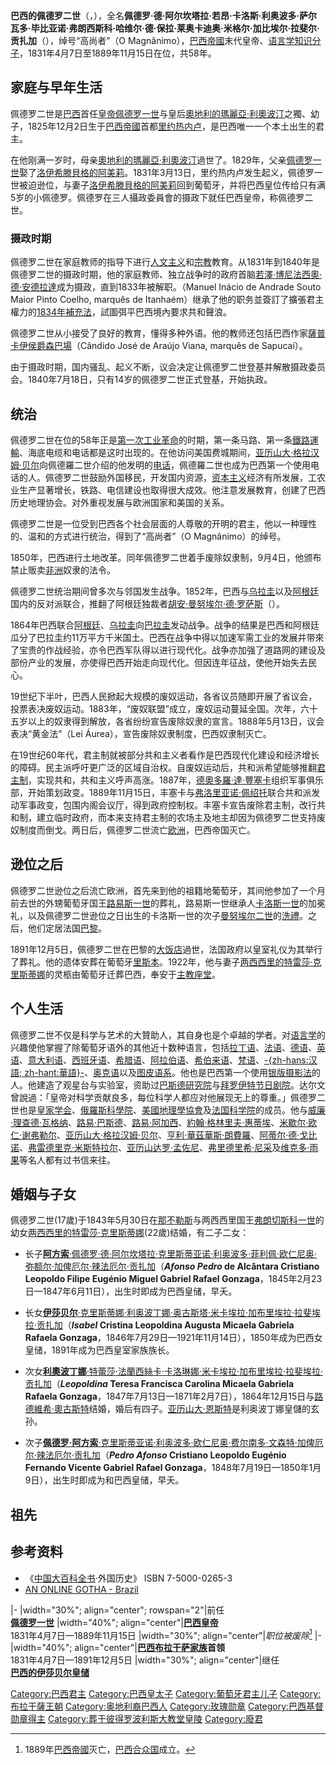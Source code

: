 {{Infobox royalty
| name         = 佩德罗二世
| image        = Pedro II circa 1887b transparent.png
| succession   = [[巴西君主列表|巴西皇帝]]
| reign        = 1831年4月7日－1889年11月15日（{{age in years and days|1831|4|7|1889|11|15|age=no}}）
| coronation   = 1841年7月18日
| predecessor  = [[佩德罗一世_(巴西)|佩德罗一世]]
| succession1  = [[巴西|巴西]][[布拉干萨王朝|布拉干萨家族]]首领
| reign-type1  = 在位
| reign1       = 1831年4月7日－1891年12月5日（{{age in years and days|1831|4|7|1891|12|5|age=no}}）
| predecessor1 = [[佩德罗一世_(巴西)|佩德罗一世]]
| successor1   = [[伊莎贝尔_(巴西)|伊莎贝尔]]
| spouse       = [[两西西里的特雷莎·克里斯蒂娜|两西西里的特雷莎·克里斯蒂娜]]
| issue        = [[巴西皇太子阿方索|阿方索皇储]]<br>[[伊莎贝尔_(巴西)|伊莎贝尔皇储]]<br>[[利奧波丁娜_(巴西)|利奧波丁娜公主]]<br>[[巴西皇太子佩德罗·阿方索|佩德罗皇储]]
| house        = [[布拉干萨王朝|布拉干萨王朝]]
| father       = [[佩德罗一世_(巴西)|巴西皇帝佩德罗一世]]
| mother       = [[奧地利的瑪麗亞·利奧波汀|奧地利的瑪麗亞·利奧波汀]]
| full name    = Pedro de Alcântara João Carlos Leopoldo Salvador Bibiano Francisco Xavier de Paula Leocádio Miguel Gabriel Rafael Gonzaga
| birth_date   = 1825年12月2日
| birth_place  = {{flag|Empire of Brazil}}[[里约热内卢|里约热内卢]]
| death_date   = {{death date and age|1891|12|5|1825|12|2}}
| death_place  = {{F3R}}[[巴黎|巴黎]]
| burial_place = {{BRA}}[[彼得罗波利斯|彼得罗波利斯]]
| signature    = Signature_Pedro_II.png
}}

'''巴西的佩德罗二世'''（{{lang-pt|'''Pedro II do Brasil'''}}，{{bd|1825年|12月2日|1891年|12月5日|catIdx=P}}），全名'''佩德罗·德·阿尔坎塔拉·若昂·卡洛斯·利奥波多·萨尔瓦多·毕比亚诺·弗朗西斯科·哈维尔·德·保拉·莱奥卡迪奥·米格尔·加比埃尔·拉斐尔·贡扎加'''（{{lang-pt|'''Pedro de Alcântara João Carlos Leopoldo Salvador Bibiano Francisco Xavier de Paula Leocádio Miguel Gabriel Rafael Gonzaga'''}}），绰号“高尚者”（O Magnânimo），[[巴西帝國|巴西帝國]]末代皇帝、[[语言学|语言学]][[知识分子|知识分子]]，1831年4月7日至1889年11月15日在位，共58年。

== 家庭与早年生活 ==
佩德罗二世是[[巴西|巴西]]首任[[皇帝|皇帝]][[佩德罗一世_(巴西)|佩德罗一世]]与皇后[[奧地利的瑪麗亞·利奧波汀|奧地利的瑪麗亞·利奧波汀]]之獨、幼子，1825年12月2日生于[[巴西帝國|巴西帝國]]首都[[里约热内卢|里约热内卢]]，是巴西唯一一个本土出生的君主。

在他刚满一岁时，母亲[[奧地利的瑪麗亞·利奧波汀|奧地利的瑪麗亞·利奧波汀]]過世了。1829年，父亲[[佩德罗一世_(巴西)|佩德罗一世]]娶了[[洛伊希滕貝格的阿美莉|洛伊希滕貝格的阿美莉]]。1831年3月13日，里约热内卢发生起义，佩德罗一世被迫逊位，与妻子[[洛伊希滕貝格的阿美莉|洛伊希滕貝格的阿美莉]]回到葡萄牙，并将巴西皇位传给只有满5岁的小佩德罗。佩德罗在三人攝政委員會的摄政下就任巴西皇帝，称佩德罗二世。
=== 摄政时期 ===
佩德罗二世在家庭教师的指导下进行[[人文主义|人文主义]]和[[宗教|宗教]]教育。从1831年到1840年是佩德罗二世的摄政时期，他的家庭教师、独立战争时的政府首脑[[若澤·博尼法西奧·德·安德拉達|若澤·博尼法西奧·德·安德拉達]]成为摄政，直到1833年被解职。（Manuel Inácio de Andrade Souto Maior Pinto Coelho, marquês de Itanhaém）继承了他的职务並簽訂了擴張君主權力的[[1834年補充法|1834年補充法]]，試圖弭平巴西境內要求共和聲浪。

佩德罗二世从小接受了良好的教育，懂得多种外语。他的教师还包括巴西作家[[薩普卡伊侯爵森巴場|薩普卡伊侯爵森巴場]]（Cândido José de Araújo Viana, marquês de Sapucaí）。

由于摄政时期，国内骚乱、起义不断，议会决定让佩德罗二世登基并解散摄政委员会。1840年7月18日，只有14岁的佩德罗二世正式登基，开始执政。

== 统治 ==
佩德罗二世在位的58年正是[[第一次工业革命|第一次工业革命]]的时期，第一条马路、第一条[[鐵路運輸|鐵路運輸]]、海底电缆和电话都是这时出现的。在他访问美国费城期间，[[亚历山大·格拉汉姆·贝尔|亚历山大·格拉汉姆·贝尔]]向佩德羅二世介绍的他发明的[[电话|电话]]，佩德羅二世也成为巴西第一个使用电话的人。佩德罗二世鼓励外国移民，开发国内资源，[[资本主义|资本主义]]经济有所发展，工农业生产显著增长，铁路、电信建设也取得很大成效。他注意发展教育，创建了巴西历史地理协会。对外重视发展与欧洲国家和美国的关系。

佩德罗二世是一位受到巴西各个社会层面的人尊敬的开明的君主，他以一种理性的、温和的方式进行统治，得到了“高尚者”（O Magnânimo）的绰号。 

1850年，巴西进行土地改革。同年佩德罗二世着手废除奴隶制，9月4日，他颁布禁止贩卖[[非洲|非洲]]奴隶的法令。

佩德罗二世统治期间曾多次与邻国发生战争。1852年，巴西与[[乌拉圭|乌拉圭]]以及[[阿根廷|阿根廷]]国内的反对派联合，推翻了阿根廷独裁者[[胡安·曼努埃尔·德·罗萨斯|胡安·曼努埃尔·德·罗萨斯]]（{{lang|es|Juan Manuel de Rosas}}）。

1864年巴西联合[[阿根廷|阿根廷]]、[[乌拉圭|乌拉圭]]向[[巴拉圭|巴拉圭]]发动战争。战争的结果是巴西和阿根廷瓜分了巴拉圭约11万平方千米国土。巴西在战争中得以加速军需工业的发展并带來了宝贵的作战经验，亦令巴西军队得以进行现代化。战争亦加强了道路网的建设及部份产业的发展，亦使得巴西开始走向现代化。但因连年征战，使他开始失去民心。

19世纪下半叶，巴西人民掀起大规模的废奴运动，各省议员随即开展了省议会，投票表决废奴运动。1883年，“废奴联盟”成立，废奴运动蔓延全国。次年，六十五岁以上的奴隶得到解放，各省纷纷宣告废除奴隶的宣言。1888年5月13日，议会表决“黄金法”（Lei Áurea），宣告废除奴隶制度，巴西奴隶制灭亡。

在19世纪60年代，君主制就被部分共和主义者看作是巴西现代化建设和经济增长的障碍。民主派呼吁更广泛的区域自治权。自废奴运动后，共和派希望能够推翻[[君主制|君主制]]，实现共和，共和主义呼声高涨。1887年，[[德奧多羅·達·豐塞卡|德奧多羅·達·豐塞卡]]组织军事俱乐部，开始策划政变。1889年11月15日，丰塞卡与[[弗洛里亚诺·佩绍托|弗洛里亚诺·佩绍托]]联合共和派发动军事政变，包围内阁会议厅，得到政府控制权。丰塞卡宣告废除君主制，改行共和制，建立临时政府，而本来支持君主制的农场主及地主却因为佩德罗二世支持废奴制度而倒戈。两日后，佩德罗二世流亡[[欧洲|欧洲]]，巴西帝国灭亡。

== 逊位之后 ==
佩德罗二世逊位之后流亡欧洲，首先来到他的祖籍地葡萄牙，其间他参加了一个月前去世的外甥葡萄牙国王[[路易斯一世_(葡萄牙)|路易斯一世]]的葬礼，路易斯一世继承人[[卡洛斯一世_(葡萄牙)|卡洛斯一世]]的加冕礼，以及佩德罗二世逊位之日出生的卡洛斯一世的次子[[曼努埃尔二世_(葡萄牙)|曼努埃尔二世]]的[[洗禮|洗禮]]。之后，他们定居法国[[巴黎|巴黎]]。

1891年12月5日，佩德罗二世在巴黎的[[大饭店|大饭店]]過世，法国政府以皇室礼仪为其举行了葬礼。他的遗体安葬在葡萄牙[[里斯本|里斯本]]。1922年，他与妻子[[两西西里的特雷莎·克里斯蒂娜|两西西里的特雷莎·克里斯蒂娜]]的灵柩由葡萄牙迁葬巴西，奉安于[[主教座堂|主教座堂]]。

== 个人生活 ==
佩德罗二世不仅是科学与艺术的大贊助人，其自身也是个卓越的学者。对[[语言学|语言学]]的兴趣使他掌握了除葡萄牙语外的其他近十数种语言，包括[[拉丁语|拉丁语]]、[[法语|法语]]、[[德语|德语]]、[[英语|英语]]、[[意大利语|意大利语]]、[[西班牙语|西班牙语]]、[[希腊语|希腊语]]、[[阿拉伯语|阿拉伯语]]、[[希伯来语|希伯来语]]、[[梵语|梵语]]、[[汉语|-{zh-hans:汉語; zh-hant:華語}-]]、[[奥克语|奥克语]]以及[[图皮语系|图皮语系]]。他也是巴西第一个使用[[银版摄影法|银版摄影法]]的人。他建造了观星台与实验室，资助过[[巴斯德研究院|巴斯德研究院]]与[[拜罗伊特节日剧院|拜罗伊特节日剧院]]。达尔文曾說過：「皇帝对科学贡献良多，每位科学人都应对他展现无上的尊重。」佩德罗二世也是[[皇家学会|皇家学会]]、[[俄羅斯科學院|俄羅斯科學院]]、[[美國地理學協會|美國地理學協會]]及[[法国科学院|法国科学院]]的成员。他与[[威廉·理查德·瓦格纳|威廉·理查德·瓦格纳]]、[[路易·巴斯德|路易·巴斯德]]、[[路易·阿加西|路易·阿加西]]、[[約翰·格林里夫·惠蒂埃|約翰·格林里夫·惠蒂埃]]、[[米歇尔·欧仁·谢弗勒尔|米歇尔·欧仁·谢弗勒尔]]、[[亚历山大·格拉汉姆·贝尔|亚历山大·格拉汉姆·贝尔]]、[[亨利·華茲華斯·朗費羅|亨利·華茲華斯·朗費羅]]、[[阿蒂尔·德·戈比诺|阿蒂尔·德·戈比诺]]、[[弗雷德里克·米斯特拉尔|弗雷德里克·米斯特拉尔]]、[[亚历山达罗·孟佐尼|亚历山达罗·孟佐尼]]、[[弗里德里希·尼采|弗里德里希·尼采]]及[[维克多·雨果|维克多·雨果]]等名人都有过书信来往。

== 婚姻与子女 ==
佩德罗二世(17歲)于1843年5月30日在[[那不勒斯|那不勒斯]]与两西西里国王[[弗朗切斯科一世_(两西西里)|弗朗切斯科一世]]的幼女[[两西西里的特雷莎·克里斯蒂娜|两西西里的特雷莎·克里斯蒂娜]](22歲)结婚，有二子二女：

* 长子[[巴西皇太子阿方索|'''阿方索'''·佩德罗·德·阿尔坎塔拉·克里斯蒂亚诺·利奥波多·菲利佩·欧仁尼奥·弥额尔·加俾厄尔·辣法厄尔·贡扎加]]（'''''Afonso Pedro'' de Alcântara Cristiano Leopoldo Filipe Eugénio Miguel Gabriel Rafael Gonzaga'''，1845年2月23日—1847年6月11日），出生时即成为巴西皇储，早夭。

* 长女[[伊莎贝尔_(巴西)|'''伊莎贝尔'''·克里斯蒂娜·利奥波丁娜·奥古斯塔·米卡埃拉·加布里埃拉·拉斐埃拉·贡扎加]]（'''''Isabel'' Cristina Leopoldina Augusta Micaela Gabriela Rafaela Gonzaga'''，1846年7月29日—1921年11月14日），1850年成为巴西女皇储，1891年成为巴西皇室家族族长。

* 次女[[利奧波丁娜_(巴西)|'''利奧波丁娜'''·特蕾莎·法蘭西絲卡·卡洛琳娜·米卡埃拉·加布里埃拉·拉斐埃拉·贡扎加]]（'''''Leopoldina'' Teresa Francisca Carolina Micaela Gabriela Rafaela Gonzaga'''，1847年7月13日—1871年2月7日），1864年12月15日与[[路德維希·奧古斯特_(薩克森-科堡-哥達)|路德維希·奧古斯特]]结婚，婚后有四子。[[亚历山大·恩斯特_(萨克森-科堡-哥达)|亚历山大·恩斯特]]是利奥波丁娜皇儲的玄孙。

* 次子[[巴西皇太子佩德罗·阿方索|'''佩德罗·阿方索'''·克里斯蒂亚诺·利奥波多·欧仁尼奥·费尔南多·文森特·加俾厄尔·辣法厄尔·贡扎加]]（'''''Pedro Afonso'' Cristiano Leopoldo Eugénio Fernando Vicente Gabriel Rafael Gonzaga'''，1848年7月19日—1850年1月9日），出生时即成为和巴西皇储，早夭。

== 祖先 ==
{{Ahnentafel top|先祖}}<center>
{{ahnentafel-compact5
|style = font-size: 85%;
|boxstyle_1=background-color: #fcc;
|boxstyle_2=background-color: #fb9;
|boxstyle_3=background-color: #ffc;
|boxstyle_4=background-color: #bfc;
|boxstyle_5=background-color: #9fe;
|1= '''巴西皇帝佩德羅二世'''
|2= '''父：'''巴西皇帝[[佩德羅一世_(巴西)|佩德羅一世]]
|3= '''母：'''[[瑪麗亞·利奧波丁娜_(奥地利)|奧地利的瑪麗亞·利奧波丁娜]]
|4= '''祖父：'''葡萄牙國王[[若昂六世|若昂六世]]
|5= '''祖母：'''[[西班牙的卡洛塔·若阿金娜|西班牙的卡洛塔·若阿金娜]]
|6= '''外祖父：'''神聖羅馬皇帝[[弗朗茨二世_(神圣罗马帝国)|法蘭茲二世]]
|7= '''外祖母：'''[[瑪麗亞·特蕾莎_(那不勒斯和西西里公主)|兩西西里的瑪麗亞·特蕾莎]]
|8= '''曾祖父：'''葡萄牙國王[[佩德羅三世_(葡萄牙)|佩德羅三世]]
|9= '''曾祖母：'''葡萄牙女王[[瑪麗亞一世|瑪麗亞一世]]
|10= '''外曾祖父：'''西班牙國王[[卡洛斯四世|卡洛斯四世]]
|11= '''外曾祖母：'''[[帕爾馬的瑪麗亞·路易莎|帕爾馬的瑪麗亞·路易莎]]
|12= '''外曾祖父：'''神聖羅馬皇帝[[利奥波德二世_(神圣罗马帝国)|利奧波德二世]]
|13= '''外曾祖母：'''[[瑪麗亞·路易莎_(西班牙)|西班牙的瑪麗亞·路易莎]]
|14= '''外曾祖父：'''兩西西里國王[[费迪南多一世_(两西西里)|費迪南多一世]]
|15= '''外曾祖母：'''[[奧地利的瑪麗亞·卡羅琳娜|奧地利的瑪麗亞·卡羅琳娜]]
|16= '''高祖父：'''葡萄牙國王[[若昂五世|若昂五世]]
|17= '''高祖母：'''[[奧地利的瑪麗亞·安娜|奧地利的瑪麗亞·安娜]]
|18= '''外高祖父：'''葡萄牙國王[[若澤一世_(葡萄牙)|若澤一世]]
|19= '''外高祖母：'''[[瑪麗安娜·維多利亞_(西班牙)|瑪麗安娜·維多利亞]]
|20= '''外高祖父：'''西班牙國王[[卡洛斯三世_(西班牙)|卡洛斯三世]]
|21= '''外高祖母：'''[[瑪麗亞·阿瑪莉亞_(薩克森)|薩克森的瑪麗亞·艾瑪莉亞]]
|22= '''外高祖父：'''帕爾馬公爵[[菲利波一世_(帕尔马)|菲利波一世]]
|23= '''外高祖母：'''[[路易丝-伊丽莎白_(法国)|法國的路易絲-伊麗莎白]]
|24= '''外高祖父：'''神聖羅馬皇帝[[弗朗茨一世_(神圣罗马帝国)|法蘭茲一世]]
|25= '''外高祖母：'''奧地利女大公[[玛丽亚·特蕾西娅|瑪麗亞·特蕾莎]]
|26= '''外高祖父：'''西班牙國王卡洛斯三世（同上）
|27= '''外高祖母：'''薩克森的瑪麗亞·艾瑪莉亞（同上）
|28= '''外高祖父：'''西班牙國王卡洛斯三世（同上）
|29= '''外高祖母：'''薩克森的瑪麗亞·艾瑪莉亞（同上）
|30= '''外高祖父：'''神聖羅馬皇帝法蘭茲一世（同上）
|31= '''外高祖母：'''奧地利女大公瑪麗亞·特蕾莎（同上）
}}</center>
{{ahnentafel bottom}}

== 参考资料 ==
{{Portal box|巴西|历史|人物}}
{{Commons+cat|Pedro II of Brazil}}
* 《[[中国大百科全书|中国大百科全书]]·外国历史》 ISBN 7-5000-0265-3
* [https://web.archive.org/web/20070808003901/http://pages.prodigy.net/ptheroff/gotha/brazil.html AN ONLINE GOTHA - Brazil]
{{clr}}
{{start box}}
{{s-hou|[[布拉干萨王朝|布拉干萨王朝]]|1825年|12月2日|1891年|12月5日}}
|-
|width="30%"; align="center"; rowspan="2"|前任<br>'''[[佩德罗一世_(巴西)|佩德罗一世]]'''
|width="40%"; align="center"|'''[[巴西君主列表|巴西皇帝]]'''<br>1831年4月7日—1889年11月15日
|width="30%"; align="center"|''职位被废除''<ref>1889年[[巴西帝國|巴西帝國]]灭亡，[[巴西合众国|巴西合众国]]成立。</ref>
|-
|width="40%"; align="center"|'''[[巴西|巴西]][[布拉干萨王朝|布拉干萨家族]]首领'''<br>1831年4月7日—1891年12月5日
|width="30%"; align="center"|继任<br>'''[[伊莎贝尔_(巴西)|巴西的伊莎贝尔皇储]]'''
{{end box}}
{{巴西皇室}}
{{Authority control}}

{{DEFAULTSORT: Pedro II}}
[[Category:巴西君主|Category:巴西君主]]
[[Category:巴西皇太子|Category:巴西皇太子]]
[[Category:葡萄牙君主儿子|Category:葡萄牙君主儿子]]
[[Category:布拉干薩王朝|Category:布拉干薩王朝]]
[[Category:奥地利裔巴西人|Category:奥地利裔巴西人]]
[[Category:玫瑰勋章|Category:玫瑰勋章]]
[[Category:巴西基督勋章得主|Category:巴西基督勋章得主]]
[[Category:葬于彼得罗波利斯大教堂皇陵|Category:葬于彼得罗波利斯大教堂皇陵]]
[[Category:廢君|Category:廢君]]